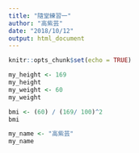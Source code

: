 ---
title: "隨堂練習一"
author: "高紫芸"
date: "2018/10/12"
output: html_document
---

```{r setup, include=FALSE}
knitr::opts_chunk$set(echo = TRUE)
```

```{r}
my_height <- 169
my_height
my_weight <- 60
my_weight

bmi <- (60) / (169/ 100)^2
bmi

my_name <- "高紫芸"
my_name
```

